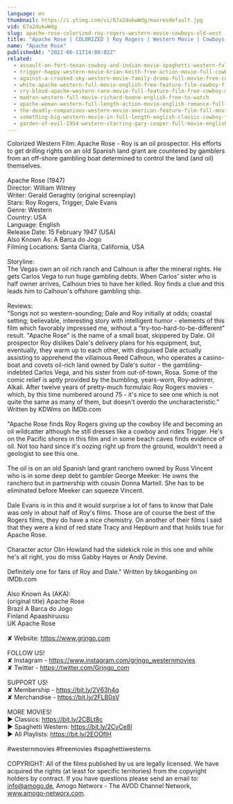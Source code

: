 ```yaml
---
language: en
thumbnail: https://i.ytimg.com/vi/67a2dukwWdg/maxresdefault.jpg
vid: 67a2dukwWdg
slug: apache-rose-colorized-roy-rogers-western-movie-cowboys-old-west
title: "Apache Rose | COLORIZED | Roy Rogers | Western Movie | Cowboys | Old West"
name: "Apache Rose"
publishedAt: "2022-06-11T14:00:02Z"
related:
  - assault-on-fort-texan-cowboy-and-indian-movie-spaghetti-western-full-movie-western-movies
  - trigger-happy-western-movie-brian-keith-free-action-movie-full-cowboy-films-full-movies
  - against-a-crooked-sky-western-movie-family-drama-full-movie-free-cowboy-film-free-movie
  - white-apache-western-full-movie-english-free-feature-film-cowboy-film
  - cry-blood-apache-western-rare-movie-full-feature-film-free-cowboy-movie
  - madron-western-full-movie-richard-boone-english-free-to-watch
  - apache-woman-western-full-length-action-movie-english-romance-full-film
  - the-deadly-companions-western-movie-american-feature-film-full-movie-english-free-films
  - something-big-western-movie-in-full-length-english-classic-cowboy-film-free-full-westerns
  - garden-of-evil-1954-western-starring-gary-cooper-full-movie-english-full-free-western-movies
---
```


Colorized Western Film: Apache Rose - Roy is an oil prospector. His efforts to get drilling rights on an old Spanish land grant are countered by gamblers from an off-shore gambling boat determined to control the land (and oil) themselves.<br />
<br />
Apache Rose (1947)<br />
Director: William Witney<br />
Writer: Gerald Geraghty (original screenplay)<br />
Stars: Roy Rogers, Trigger, Dale Evans <br />
Genre: Western<br />
Country: USA<br />
Language: English<br />
Release Date: 15 February 1947 (USA) <br />
Also Known As: A Barca do Jogo <br />
Filming Locations: Santa Clarita, California, USA<br />
<br />
Storyline:<br />
The Vegas own an oil rich ranch and Calhoun is after the mineral rights. He gets Carlos Vega to run huge gambling debts. When Carlos' sister who is half owner arrives, Calhoun tries to have her killed. Roy finds a clue and this leads him to Calhoun's offshore gambling ship.<br />
<br />
Reviews:<br />
"Songs not so western-sounding; Dale and Roy initially at odds; coastal setting; believable, interesting story with intelligent humor - elements of this film which favorably impressed me, without a "try-too-hard-to-be-different" result. "Apache Rose" is the name of a small boat, skippered by Dale. Oil prospector Roy dislikes Dale's delivery plans for his equipment, but, eventually, they warm up to each other, with disguised Dale actually assisting to apprehend the villainous Reed Calhoun, who operates a casino-boat and covets oil-rich land owned by Dale's suitor - the gambling-indebted Carlos Vega, and his sister from out-of-town, Rosa. Some of the comic relief is aptly provided by the bumbling, years-worn, Roy-admirer, Alkali. After twelve years of pretty-much formulaic Roy Rogers movies - which, by this time numbered around 75 - it's nice to see one which is not quite the same as many of them, but doesn't overdo the uncharacteristic." Written by KDWms on IMDb.com <br />
<br />
"Apache Rose finds Roy Rogers giving up the cowboy life and becoming an oil wildcatter although he still dresses like a cowboy and rides Trigger. He's on the Pacific shores in this film and in some beach caves finds evidence of oil. Not too hard since it's oozing right up from the ground, wouldn't need a geologist to see this one.<br />
<br />
The oil is on an old Spanish land grant ranchero owned by Russ Vincent who is in some deep debt to gambler George Meeker. He owns the ranchero but in partnership with cousin Donna Martell. She has to be eliminated before Meeker can squeeze Vincent.<br />
<br />
Dale Evans is in this and it would surprise a lot of fans to know that Dale was only in about half of Roy's films. Those are of course the best of the Rogers films, they do have a nice chemistry. On another of their films I said that they were a kind of red state Tracy and Hepburn and that holds true for Apache Rose.<br />
<br />
Character actor Olin Howland had the sidekick role in this one and while he's all right, you do miss Gabby Hayes or Andy Devine.<br />
<br />
Definitely one for fans of Roy and Dale." Written by bkoganbing on IMDb.com <br />
<br />
Also Known As (AKA):<br />
(original title) Apache Rose<br />
Brazil A Barca do Jogo<br />
Finland Apaashiruusu<br />
UK Apache Rose<br />
<br />
✘ Website: https://www.grjngo.com<br />
<br />
FOLLOW US!<br />
✘ Instagram - https://www.instagram.com/grjngo_westernmovies<br />
✘ Twitter - https://twitter.com/Grjngo_com<br />
<br />
SUPPORT US!<br />
✘ Membership - https://bit.ly/2V63h4q<br />
✘ Merchandise - https://bit.ly/2FLB0sV<br />
<br />
MORE MOVIES! <br />
► Classics: https://bit.ly/2CBLt8c <br />
► Spaghetti Western: https://bit.ly/2CyCe8I <br />
► All Playlists: https://bit.ly/2EOOfIH <br />
<br />
#westernmovies #freemovies #spaghettiwesterns<br />
<br />
COPYRIGHT: All of the films published by us are legally licensed. We have acquired the rights (at least for specific territories) from the copyright holders by contract. If you have questions please send an email to: info@amogo.de, Amogo Networx - The AVOD Channel Network, www.amogo-networx.com.